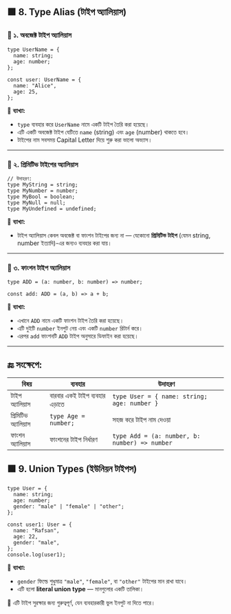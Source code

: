 ## 🟩 8. Type Alias (টাইপ অ্যালিয়াস)

### 🔹 ১. অবজেক্ট টাইপ অ্যালিয়াস

```tsx
type UserName = {
  name: string;
  age: number;
};

const user: UserName = {
  name: "Alice",
  age: 25,
};
```

🧠 **ব্যাখ্যা:**

- `type` ব্যবহার করে `UserName` নামে একটি টাইপ তৈরি করা হয়েছে।
- এটি একটি অবজেক্ট টাইপ যেটিতে `name` (string) এবং `age` (number) থাকতে হবে।
- টাইপের নাম সবসময় Capital Letter দিয়ে শুরু করা ভালো অভ্যাস।

---

### 🔹 ২. প্রিমিটিভ টাইপের অ্যালিয়াস

```tsx
// উদাহরণ:
type MyString = string;
type MyNumber = number;
type MyBool = boolean;
type MyNull = null;
type MyUndefined = undefined;
```

🧠 **ব্যাখ্যা:**

- টাইপ অ্যালিয়াস কেবল অবজেক্ট বা ফাংশন টাইপের জন্য না — যেকোনো **প্রিমিটিভ টাইপ** (যেমন string, number ইত্যাদি)-এর জন্যও ব্যবহার করা যায়।

---

### 🔹 ৩. ফাংশন টাইপ অ্যালিয়াস

```tsx
type ADD = (a: number, b: number) => number;

const add: ADD = (a, b) => a + b;
```

🧠 **ব্যাখ্যা:**

- এখানে `ADD` নামে একটি ফাংশন টাইপ তৈরি করা হয়েছে।
- এটি দুইটি `number` ইনপুট নেয় এবং একটি `number` রিটার্ন করে।
- এরপর `add` ফাংশনটি `ADD` টাইপ অনুসারে ডিফাইন করা হয়েছে।

---

## 🔚 সংক্ষেপে:

| বিষয়                 | ব্যবহার                       | উদাহরণ                                        |
| -------------------- | ----------------------------- | --------------------------------------------- |
| টাইপ অ্যালিয়াস      | বারবার একই টাইপ ব্যবহার এড়াতে | `type User = { name: string; age: number }`   |
| প্রিমিটিভ অ্যালিয়াস | `type Age = number;`          | সহজ করে টাইপ নাম দেওয়া                        |
| ফাংশন অ্যালিয়াস     | ফাংশনের টাইপ নির্ধারণ         | `type Add = (a: number, b: number) => number` |

## 🟩 9. Union Types (ইউনিয়ন টাইপস)

```tsx
type User = {
  name: string;
  age: number;
  gender: "male" | "female" | "other";
};

const user1: User = {
  name: "Rafsan",
  age: 22,
  gender: "male",
};
console.log(user1);
```

🧠 **ব্যাখ্যা:**

- `gender` ফিল্ডে শুধুমাত্র `"male"`, `"female"`, বা `"other"` টাইপের মান রাখা যাবে।
- এটি হলো **literal union type** — মানগুলোর একটি তালিকা।

📝 এটি টাইপ সুরক্ষার জন্য গুরুত্বপূর্ণ, যেন ব্যবহারকারী ভুল ইনপুট না দিতে পারে।
